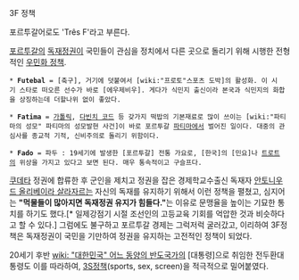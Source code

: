 3F 정책

포르투갈어로도 'Três F'라고 부른다.

[[포르투갈]]의 [[독재]]정권이 국민들이 관심을 정치에서 다른 곳으로 돌리기 위해 시행한 전형적인 [[우민화 정책]].

 * '''Futebal''' = [축구], 거기에 덧붙여서 [wiki:"프로토"스포츠 도박]의 활성화. 이 시기 스타로 떠오른 선수가 바로 [에우제비우]. 게다가 식민지 출신이라 본국과 식민지의 화합을 상징하는데 더할나위 없이 좋았다.

 * '''Fatima''' = [[가톨릭]], [[다빈치 코드]] 등 갖가지 떡밥의 기본재료로 많이 쓰이는 [wiki:"파티마의 성모" 파티마의 성모발현 사건]이 바로 포르투갈 [[파티마]]에서 벌어진 일이다. 대중의 관심사를 종교적 기적, 신비주의로 돌리기 위함이다.

 * '''Fado''' = 파두 : 19세기에 발생한 [포르투갈] 전통 가요로, [한국]의 [민요]나 [[트로트]]의 위상을 가지고 있다고 보면 된다. 매우 통속적이고 구슬프다.

[[쿠데타]] 정권에 합류한 후 군인을 제치고 정권을 잡은 경제학교수출신 독재자 [[안토니우 드 올리베이라 살라자르]]는 자신의 독재를 유지하기 위해서 이런 정책을 펼쳤고, 심지어는 '''"먹물들이 많아지면 독재정권 유지가 힘들다."'''는 이유로 문맹율을 높이는 기묘한 통치를 하기도 했다.[* 일제강점기 시절 조선인의 고등교육 기회를 억압한 것과 비슷하다고 할 수 있다.] 그럼에도 불구하고 포르투갈 경제는 그럭저럭 굴러갔고, 이리하여 3F정책은 독재정권이 국민을 기만하여 정권을 유지하는 고전적인 정책이 되었다. 

20세기 후반 [[wiki: "대한민국" 어느 동양의 반도국가]]의 [대통령]으로 취임한 전두환대통령도 이를 따라하여, [[3S정책]](sports, sex, screen)을 적극적으로 밀어붙였다.

